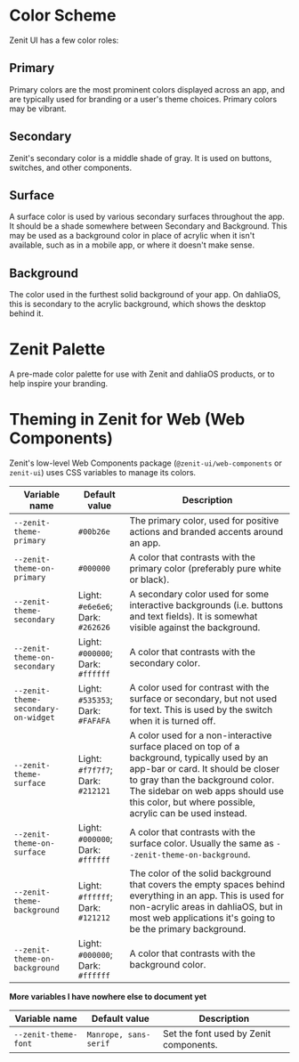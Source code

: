 
<Meta title="Tokens/Colors" />

# Color Scheme

Zenit UI has a few color roles:

## Primary

Primary colors are the most prominent colors displayed across an app, and are typically used for branding
or a user's theme choices. Primary colors may be vibrant.

## Secondary

Zenit's secondary color is a middle shade of gray. It is used on buttons, switches, and other components.

## Surface

A surface color is used by various secondary surfaces throughout the app. It should be a shade somewhere
between Secondary and Background. This may be used as a background color in place of acrylic when it isn't
available, such as in a mobile app, or where it doesn't make sense.

## Background

The color used in the furthest solid background of your app. On dahliaOS, this is secondary to the acrylic
background, which shows the desktop behind it.

# Zenit Palette

A pre-made color palette for use with Zenit and dahliaOS products, or to help inspire your branding.

<ColorPalette>
  <ColorItem
    title="red"
    subtitle="Rose Red"
    colors={{
      50: '#ffe9ec',
      100: '#ffc9cc',
      200: '#f0938e',
      300: '#e66963',
      400: '#ed453a',
      500: '#f03118',
      600: '#e2241a',
      700: '#d11615',
      800: '#c4070c',
      900: '#b60000',
    }}
  />
  <ColorItem
    title="orange"
    subtitle="Magma Orange"
    colors={{
      50: '#fce8e5',
      100: '#ffcab7',
      200: '#ffa788',
      300: '#ff8458',
      400: '#ff6832',
      500: '#ff4d00',
      600: '#f44600',
      700: '#e63f00',
      800: '#d93700',
      900: '#c12700',
    }}
  />
  <ColorItem
    title="yellow"
    subtitle="Honey Yellow"
    colors={{
      50: '#fff8e0',
      100: '#ffedb0',
      200: '#ffe17c',
      300: '#ffd743',
      400: '#ffcc00',
      500: '#ffc300',
      600: '#ffb500',
      700: '#ffa100',
      800: '#ff8f00',
      900: '#ff6d00',
    }}
  />
  <ColorItem
    title="green"
    subtitle="Leaf Green"
    colors={{
      50: '#e5f6ed',
      100: '#c0e7d2',
      200: '#97d8b6',
      300: '#6ac999',
      400: '#44be83',
      500: '#00b26e',
      600: '#00a363',
      700: '#009056',
      800: '#007f4a',
      900: '#006035',
    }}
  />
  <ColorItem
    title="teal"
    subtitle="Pine Teal"
    colors={{
      50: '#e0f3f0',
      100: '#b3e2d9',
      200: '#82cfc1',
      300: '#50bca9',
      400: '#2aad97',
      500: '#049e85',
      600: '#029078',
      700: '#008069',
      800: '#00705a',
      900: '#00543e',
    }}
  />
  <ColorItem
    title="blue"
    subtitle="Aqua Blue"
    colors={{
      50: '#e3f2fd',
      100: '#badffc',
      200: '#8ecbfb',
      300: '#60b7f9',
      400: '#39a7f8',
      500: '#0099F7',
      600: '#008ae9',
      700: '#0078d6',
      800: '#0067c4',
      900: '#0049a6',
    }}
  />
  <ColorItem
    title="purple"
    subtitle="Grape Purple"
    colors={{
      50: '#f2e3f1',
      100: '#e0b9de',
      200: '#cc8bc8',
      300: '#b65db3',
      400: '#a739a3',
      500: '#960d94',
      600: '#8a0a8f',
      700: '#780388',
      800: '#690080',
      900: '#4c0072',
    }}
  />
  <ColorItem
    title="pink"
    subtitle="Lipstick Pink"
    colors={{
      50: '#fce5ef',
      100: '#f9bdd8',
      200: '#f692be',
      300: '#f566a4',
      400: '#f4438e',
      500: '#f41b78',
      600: '#e21a74',
      700: '#cb196e',
      800: '#b51669',
      900: '#8f125f',
    }}
  />
</ColorPalette>

# Theming in Zenit for Web (Web Components)

Zenit's low-level Web Components package (`@zenit-ui/web-components` or `zenit-ui`) uses CSS variables to manage its colors.

| Variable name                       | Default value                     | Description                                                                                                                                                                                                                                                            |
| ----------------------------------- | --------------------------------- | ---------------------------------------------------------------------------------------------------------------------------------------------------------------------------------------------------------------------------------------------------------------------- |
| `--zenit-theme-primary`             | `#00b26e`                         | The primary color, used for positive actions and branded accents around an app.                                                                                                                                                                                        |
| `--zenit-theme-on-primary`          | `#000000`                         | A color that contrasts with the primary color (preferably pure white or black).                                                                                                                                                                                        |
| `--zenit-theme-secondary`           | Light: `#e6e6e6`; Dark: `#262626` | A secondary color used for some interactive backgrounds (i.e. buttons and text fields). It is somewhat visible against the background.                                                                                                                                 |
| `--zenit-theme-on-secondary`        | Light: `#000000`; Dark: `#ffffff` | A color that contrasts with the secondary color.                                                                                                                                                                                                                       |
| `--zenit-theme-secondary-on-widget` | Light: `#535353`; Dark: `#FAFAFA` | A color used for contrast with the surface or secondary, but not used for text. This is used by the switch when it is turned off.                                                                                                                                      |
| `--zenit-theme-surface`             | Light: `#f7f7f7`; Dark: `#212121` | A color used for a non-interactive surface placed on top of a background, typically used by an app-bar or card. It should be closer to gray than the background color. The sidebar on web apps should use this color, but where possible, acrylic can be used instead. |
| `--zenit-theme-on-surface`          | Light: `#000000`; Dark: `#ffffff` | A color that contrasts with the surface color. Usually the same as `--zenit-theme-on-background`.                                                                                                                                                                      |
| `--zenit-theme-background`          | Light: `#ffffff`; Dark: `#121212` | The color of the solid background that covers the empty spaces behind everything in an app. This is used for non-acrylic areas in dahliaOS, but in most web applications it's going to be the primary background.                                                      |
| `--zenit-theme-on-background`       | Light: `#000000`; Dark: `#ffffff` | A color that contrasts with the background color.                                                                                                                                                                                                                      |

**More variables I have nowhere else to document yet**

| Variable name        | Default value         | Description                            |
| -------------------- | --------------------- | -------------------------------------- |
| `--zenit-theme-font` | `Manrope, sans-serif` | Set the font used by Zenit components. |
